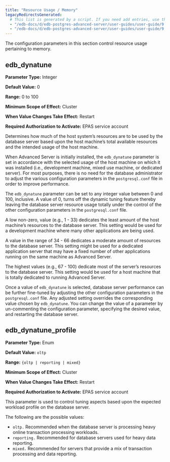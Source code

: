```yaml
---
title: "Resource Usage / Memory"
legacyRedirectsGenerated:
  # This list is generated by a script. If you need add entries, use the `legacyRedirects` key.
  - "/edb-docs/d/edb-postgres-advanced-server/user-guides/user-guide/9.6/EDB_Postgres_Advanced_Server_Guide.1.13.html"
  - "/edb-docs/d/edb-postgres-advanced-server/user-guides/user-guide/9.5/EDB_Postgres_Enterprise_Guide.1.013.html"
---
```


<div id="resource_usage_memory" class="registered_link"></div>

The configuration parameters in this section control resource usage pertaining to memory.

## edb_dynatune

**Parameter Type:** Integer

**Default Value:** 0

**Range:** 0 to 100

**Minimum Scope of Effect:** Cluster

**When Value Changes Take Effect:** Restart

**Required Authorization to Activate:** EPAS service account

Determines how much of the host system’s resources are to be used by the database server based upon the host machine’s total available resources and the intended usage of the host machine.

When Advanced Server is initially installed, the `edb_dynatune` parameter is set in accordance with the selected usage of the host machine on which it was installed (i.e., development machine, mixed use machine, or dedicated server). For most purposes, there is no need for the database administrator to adjust the various configuration parameters in the `postgresql.conf` file in order to improve performance.

The `edb_dynatune` parameter can be set to any integer value between 0 and 100, inclusive. A value of 0, turns off the dynamic tuning feature thereby leaving the database server resource usage totally under the control of the other configuration parameters in the `postgresql.conf` file.

A low non-zero, value (e.g., 1 - 33) dedicates the least amount of the host machine’s resources to the database server. This setting would be used for a development machine where many other applications are being used.

A value in the range of 34 - 66 dedicates a moderate amount of resources to the database server. This setting might be used for a dedicated application server that may have a fixed number of other applications running on the same machine as Advanced Server.

The highest values (e.g., 67 - 100) dedicate most of the server’s resources to the database server. This setting would be used for a host machine that is totally dedicated to running Advanced Server.

Once a value of `edb_dynatune` is selected, database server performance can be further fine-tuned by adjusting the other configuration parameters in the `postgresql.conf` file. Any adjusted setting overrides the corresponding value chosen by `edb_dynatune`. You can change the value of a parameter by un-commenting the configuration parameter, specifying the desired value, and restarting the database server.

## edb_dynatune_profile

**Parameter Type:** Enum

**Default Value:** `oltp`

**Range:** `{oltp | reporting | mixed}`

**Minimum Scope of Effect:** Cluster

**When Value Changes Take Effect:** Restart

**Required Authorization to Activate:** EPAS service account

This parameter is used to control tuning aspects based upon the expected workload profile on the database server.

The following are the possible values:

-   `oltp.` Recommended when the database server is processing heavy online transaction processing workloads.
-   `reporting.` Recommended for database servers used for heavy data reporting.
-   `mixed.` Recommended for servers that provide a mix of transaction processing and data reporting.
